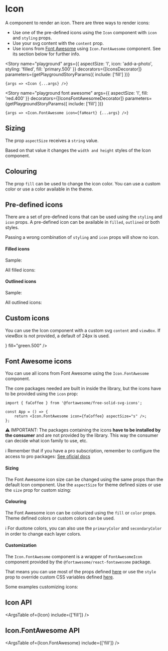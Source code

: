 


<Meta title="Components/Icon" component={Icon} />

# Icon

A component to render an icon. There are three ways to render icons:

- Use one of the pre-defined icons using the `Icon` component with `icon` and `styling` props.
- Use your svg content with the `content` prop.
- Use icons from [Font Awesome](https://fontawesome.com/icons) using `Icon.FontAwesome` component. See its section below for further info.

<Story
	name="playground"
	args={{
		aspectSize: 'l',
		icon: 'add-a-photo',
		styling: 'filled',
		fill: 'primary.500'
	}}
	decorators={[IconsDecorator]}
	parameters={getPlaygroundStoryParams({ include: ['fill'] })}
>
	{args => <Icon {...args} />}
</Story>

<Story
	name="playground font awesome"
	args={{
		aspectSize: 'l',
		fill: 'red.400'
	}}
	decorators={[IconsFontAwesomeDecorator]}
	parameters={getPlaygroundStoryParams({ include: ['fill'] })}
>
	{args => <Icon.FontAwesome icon={faHeart} {...args} />}
</Story>

## Sizing

The prop `aspectSize` receives a `string` value.

Based on that value it changes the `width and height` styles of the Icon component.

<Canvas>
	<Story name="xs" decorators={[IconsDecorator]} parameters={getFixedStoryParams()}>
		<Icon aspectSize="xs" icon="add-a-photo" styling="filled" />
	</Story>
	<Story name="s" decorators={[IconsDecorator]} parameters={getFixedStoryParams()}>
		<Icon aspectSize="s" icon="add-a-photo" styling="filled" />
	</Story>
	<Story name="m" decorators={[IconsDecorator]} parameters={getFixedStoryParams()}>
		<Icon aspectSize="m" icon="add-a-photo" styling="filled" />
	</Story>
	<Story name="l" decorators={[IconsDecorator]} parameters={getFixedStoryParams()}>
		<Icon aspectSize="l" icon="add-a-photo" styling="filled" />
	</Story>
	<Story name="xl" decorators={[IconsDecorator]} parameters={getFixedStoryParams()}>
		<Icon aspectSize="xl" icon="add-a-photo" styling="filled" />
	</Story>
</Canvas>

## Colouring

The prop `fill` can be used to change the icon color. You can use a custom color or use a color available in the theme.

<Canvas>
	<Story name="with theme color" decorators={[IconsDecorator]} parameters={getFixedStoryParams()}>
		<Icon fill="primary.500" icon="add-a-photo" styling="filled" />
	</Story>
	<Story name="with custom color" decorators={[IconsDecorator]} parameters={getFixedStoryParams()}>
		<Icon fill="#FFA500" icon="add-a-photo" styling="filled" />
	</Story>
</Canvas>

## Pre-defined icons

There are a set of pre-defined icons that can be used using the `styling` and `icon` props. A pre-defined icon can be available in `filled`, `outlined` or both styles.

Passing a wrong combination of `styling` and `icon` props will show no icon.

#### Filled icons

Sample:

<Canvas>
	<Story name="filled sample" decorators={[IconsDecorator]} parameters={getFixedStoryParams()}>
		<Icon aspectSize="m" icon="add-a-photo" styling="filled" />
	</Story>
</Canvas>

All filled icons:

<Canvas>
	<Story name="filled icons" story={filledIconsStory} parameters={getFixedStoryParams()} />
</Canvas>

#### Outlined icons

Sample:

<Canvas>
	<Story name="outlined sample" decorators={[IconsDecorator]} parameters={getFixedStoryParams()}>
		<Icon aspectSize="m" icon="add-a-photo" styling="outlined" />
	</Story>
</Canvas>

All outlined icons:

<Canvas>
	<Story name="outlined icons" story={outlinedIconsStory} parameters={getFixedStoryParams()} />
</Canvas>

## Custom icons

You can use the Icon component with a custom svg `content` and `viewBox`. If viewBox is not provided, a default of 24px is used.

<Canvas>
	<Story name="custom icon" decorators={[IconsDecorator]} parameters={getFixedStoryParams()}>
		<Icon
			aspectSize="m"
			icon="custom"
			content={
				<path d="M23,12l-2.44-2.79l0.34-3.69l-3.61-0.82L15.4,1.5L12,2.96L8.6,1.5L6.71,4.69L3.1,5.5L3.44,9.2L1,12l2.44,2.79l-0.34,3.7 l3.61,0.82L8.6,22.5l3.4-1.47l3.4,1.46l1.89-3.19l3.61-0.82l-0.34-3.69L23,12z M10.09,16.72l-3.8-3.81l1.48-1.48l2.32,2.33 l5.85-5.87l1.48,1.48L10.09,16.72z" />
			}
			fill="green.500"
		/>
	</Story>
</Canvas>

## Font Awesome icons

You can use all icons from Font Awesome using the `Icon.FontAwesome` component.

The core packages needed are built in inside the library, but the icons have to be provided using the `icon` prop:

```tsx
import { faCoffee } from '@fortawesome/free-solid-svg-icons';

const App = () => {
	return <Icon.FontAwesome icon={faCoffee} aspectSize="s" />;
};
```

⚠️ IMPORTANT: The packages containing the icons **have to be installed by the consumer** and are not provided by the library. This way the consumer can decide what icon family to use, etc.

ℹ️ Remember that if you have a pro subscription, remember to configure the access to pro packages: [See oficial docs](https://fontawesome.com/v6/docs/web/setup/packages#configure-access)

#### Sizing

The Font Awesome icon size can be changed using the same props than the default Icon component. Use the `aspectSize` for theme defined sizes or use the `size` prop for custom sizing:

<Canvas>
	<Story name="font awesome xs" decorators={[IconsFontAwesomeDecorator]} parameters={getFixedStoryParams()}>
		<Icon.FontAwesome aspectSize="xs" icon={faImage} />
	</Story>
	<Story name="font awesome s" decorators={[IconsFontAwesomeDecorator]} parameters={getFixedStoryParams()}>
		<Icon.FontAwesome aspectSize="s" icon={faImage} />
	</Story>
	<Story name="font awesome m" decorators={[IconsFontAwesomeDecorator]} parameters={getFixedStoryParams()}>
		<Icon.FontAwesome aspectSize="m" icon={faImage} />
	</Story>
	<Story name="font awesome l" decorators={[IconsFontAwesomeDecorator]} parameters={getFixedStoryParams()}>
		<Icon.FontAwesome aspectSize="l" icon={faImage} />
	</Story>
	<Story name="font awesome xl" decorators={[IconsFontAwesomeDecorator]} parameters={getFixedStoryParams()}>
		<Icon.FontAwesome aspectSize="xl" icon={faImage} />
	</Story>
</Canvas>

#### Colouring

The Font Awesome icon can be colourized using the `fill` or `color` props. Theme defined colors or custom colors can be used.

<Canvas>
	<Story
		name="font awesome with theme color"
		decorators={[IconsFontAwesomeDecorator]}
		parameters={getFixedStoryParams()}
	>
		<Icon.FontAwesome fill="green.500" icon={faImage} />
	</Story>
	<Story
		name="font awesome with custom color"
		decorators={[IconsFontAwesomeDecorator]}
		parameters={getFixedStoryParams()}
	>
		<Icon.FontAwesome fill="#FFA500" icon={faImage} />
	</Story>
</Canvas>

ℹ️ For duotone colors, you can also use the `primaryColor` and `secondaryColor` in order to change each layer colors.

#### Customization

The `Icon.FontAwesome` component is a wrapper of `FontAwesomeIcon` component provided by the `@fortawesome/react-fontawesome` package.

That means you can use most of the props defined [here](https://fontawesome.com/v6/docs/web/use-with/react/style) or use the `style` prop to override custom CSS variables defined [here](https://fontawesome.com/v6/docs/web/style/style-cheatsheet).

Some examples customizing icons:

<Canvas>
	<Story name="font awesome rotation" decorators={[IconsFontAwesomeDecorator]} parameters={getFixedStoryParams()}>
		<Icon.FontAwesome fill="red.400" icon={faHeart} rotation={90} />
	</Story>
	<Story name="font awesome flip" decorators={[IconsFontAwesomeDecorator]} parameters={getFixedStoryParams()}>
		<Icon.FontAwesome fill="red.400" icon={faHeart} flip="vertical" />
	</Story>
	<Story name="font awesome beat animation" decorators={[IconsFontAwesomeDecorator]} parameters={getFixedStoryParams()}>
		<Icon.FontAwesome fill="red.400" icon={faHeart} beat />
	</Story>
	<Story
		name="font awesome bounce animation"
		decorators={[IconsFontAwesomeDecorator]}
		parameters={getFixedStoryParams()}
	>
		<Icon.FontAwesome fill="red.400" icon={faHeart} bounce />
	</Story>
	<Story name="font awesome fade animation" decorators={[IconsFontAwesomeDecorator]} parameters={getFixedStoryParams()}>
		<Icon.FontAwesome fill="red.400" icon={faHeart} fade />
	</Story>
	<Story
		name="font awesome shake animation"
		decorators={[IconsFontAwesomeDecorator]}
		parameters={getFixedStoryParams()}
	>
		<Icon.FontAwesome fill="red.400" icon={faHeart} shake />
	</Story>
	<Story name="font awesome spin animation" decorators={[IconsFontAwesomeDecorator]} parameters={getFixedStoryParams()}>
		<Icon.FontAwesome fill="red.400" icon={faHeart} spin />
	</Story>
	<Story name="font awesome with border" decorators={[IconsFontAwesomeDecorator]} parameters={getFixedStoryParams()}>
		<Icon.FontAwesome fill="red.400" icon={faHeart} border style={{ '--fa-border-color': '#FF6D6C' }} />
	</Story>
</Canvas>

## Icon API

<ArgsTable of={Icon} include={['fill']} />

## Icon.FontAwesome API

<ArgsTable of={Icon.FontAwesome} include={['fill']} />
